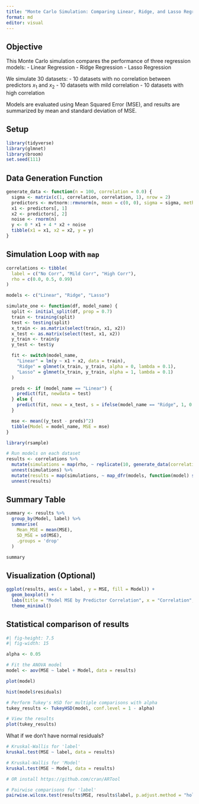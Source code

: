 ```yaml
---
title: "Monte Carlo Simulation: Comparing Linear, Ridge, and Lasso Regression"
format: md
editor: visual
---
```


## Objective

This Monte Carlo simulation compares the performance of three regression models: - Linear Regression - Ridge Regression - Lasso Regression

We simulate 30 datasets: - 10 datasets with no correlation between predictors $x_1$ and $x_2$ - 10 datasets with mild correlation - 10 datasets with high correlation

Models are evaluated using Mean Squared Error (MSE), and results are summarized by mean and standard deviation of MSE.

## Setup

```r
library(tidyverse)
library(glmnet)
library(broom)
set.seed(111)
```

## Data Generation Function

```r
generate_data <- function(n = 100, correlation = 0.0) {
  sigma <- matrix(c(1, correlation, correlation, 1), nrow = 2)
  predictors <- mvtnorm::rmvnorm(n, mean = c(0, 0), sigma = sigma, method = "eigen")
  x1 <- predictors[, 1]
  x2 <- predictors[, 2]
  noise <- rnorm(n)
  y <- 0 * x1 + 4 * x2 + noise
  tibble(x1 = x1, x2 = x2, y = y)
}
```

## Simulation Loop with `map`

```r
correlations <- tibble(
  label = c("No Corr", "Mild Corr", "High Corr"),
  rho = c(0.0, 0.5, 0.99)
)

models <- c("Linear", "Ridge", "Lasso")

simulate_one <- function(df, model_name) {
  split <- initial_split(df, prop = 0.7)
  train <- training(split)
  test <- testing(split)
  x_train <- as.matrix(select(train, x1, x2))
  x_test <- as.matrix(select(test, x1, x2))
  y_train <- train$y
  y_test <- test$y

  fit <- switch(model_name,
    "Linear" = lm(y ~ x1 + x2, data = train),
    "Ridge" = glmnet(x_train, y_train, alpha = 0, lambda = 0.1),
    "Lasso" = glmnet(x_train, y_train, alpha = 1, lambda = 0.1)
  )

  preds <- if (model_name == "Linear") {
    predict(fit, newdata = test)
  } else {
    predict(fit, newx = x_test, s = ifelse(model_name == "Ridge", 1, 0.1))
  }

  mse <- mean((y_test - preds)^2)
  tibble(Model = model_name, MSE = mse)
}

library(rsample)

# Run models on each dataset
results <- correlations %>%
  mutate(simulations = map(rho, ~ replicate(10, generate_data(correlation = .x), simplify = FALSE))) %>%
  unnest(simulations) %>%
  mutate(results = map(simulations, ~ map_dfr(models, function(model) simulate_one(., model)))) %>%
  unnest(results)
```

## Summary Table

```r
summary <- results %>%
  group_by(Model, label) %>%
  summarise(
    Mean_MSE = mean(MSE),
    SD_MSE = sd(MSE),
    .groups = 'drop'
  )

summary
```

## Visualization (Optional)

```r
ggplot(results, aes(x = label, y = MSE, fill = Model)) +
  geom_boxplot() +
  labs(title = "Model MSE by Predictor Correlation", x = "Correlation", y = "MSE") +
  theme_minimal()
```

## Statistical comparison of results

```r
#| fig-height: 7.5
#| fig-width: 15

alpha <- 0.05

# Fit the ANOVA model
model <- aov(MSE ~ label + Model, data = results)

plot(model)

hist(model$residuals)

# Perform Tukey's HSD for multiple comparisons with alpha 
tukey_results <- TukeyHSD(model, conf.level = 1 - alpha) 

# View the results
plot(tukey_results)
```

What if we don't have normal residuals?

```r

# Kruskal-Wallis for 'label'
kruskal.test(MSE ~ label, data = results)

# Kruskal-Wallis for 'Model'
kruskal.test(MSE ~ Model, data = results)

# OR install https://github.com/cran/ARTool

# Pairwise comparisons for 'label'
pairwise.wilcox.test(results$MSE, results$label, p.adjust.method = "holm")

```
